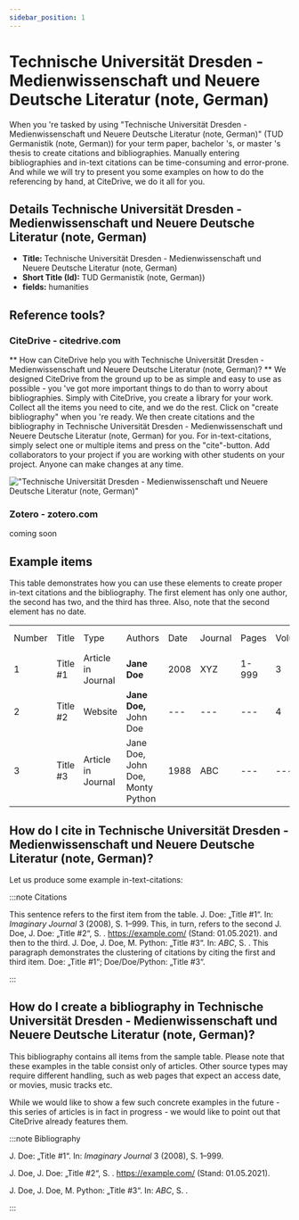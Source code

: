 ```yaml
---
sidebar_position: 1
---
```


# Technische Universität Dresden - Medienwissenschaft und Neuere Deutsche Literatur (note, German)

When you 're tasked by using "Technische Universität Dresden - Medienwissenschaft und Neuere Deutsche Literatur (note, German)" (TUD Germanistik (note, German)) for your term paper, bachelor 's, or master 's thesis to create citations and bibliographies.
Manually entering bibliographies and in-text citations can be time-consuming and error-prone. And while we will try to present you some examples on how to do the referencing by hand, at CiteDrive, we do it all for you.

## Details  Technische Universität Dresden - Medienwissenschaft und Neuere Deutsche Literatur (note, German)
* **Title:** Technische Universität Dresden - Medienwissenschaft und Neuere Deutsche Literatur (note, German)
* **Short Title (Id):** TUD Germanistik (note, German))
* **fields:** humanities

## Reference tools?
### CiteDrive - citedrive.com
** How can CiteDrive help you with Technische Universität Dresden - Medienwissenschaft und Neuere Deutsche Literatur (note, German)? **
We designed CiteDrive from the ground up to be as simple and easy to use as possible - you 've got more important things to do than to worry about bibliographies. Simply with CiteDrive, you create a library for your work. Collect all the items you need to cite, and we do the rest. Click on "create bibliography" when you 're ready. We then create citations and the bibliography in Technische Universität Dresden - Medienwissenschaft und Neuere Deutsche Literatur (note, German) for you. For in-text-citations, simply select one or multiple items and press on the "cite"-button. Add collaborators to your project if you are working with other students on your project. Anyone can make changes at any time.


!["Technische Universität Dresden - Medienwissenschaft und Neuere Deutsche Literatur (note, German)"](images/technische-universitat-dresden--medienwissenschaft-und-neuere-deutsche-literatur-note-german.svg "Choose Technische Universität Dresden - Medienwissenschaft und Neuere Deutsche Literatur (note, German) in the CiteDrive App")

### Zotero - zotero.com

coming soon

## Example items

This table demonstrates how you can use these elements to create proper in-text citations and the bibliography. The first element has only one author, the second has two, and the third has three. Also, note that the second element has no date.


<table>
  <tr>
   <td>Number
   </td>
   <td>Title
   </td>
   <td>Type
   </td>
   <td>Authors
   </td>
   <td>Date
   </td>
   <td>Journal
   </td>
   <td>Pages
   </td>
   <td>Volume
   </td>
   <td>Issue
   </td>
   <td>Access Date
   </td>
  </tr>
  <tr>
   <td>1
   </td>
   <td>Title #1
   </td>
   <td>Article in Journal
   </td>
   <td><strong>Jane Doe</strong>
   </td>
   <td>2008
   </td>
   <td>XYZ
   </td>
   <td>1-999
   </td>
   <td>3
   </td>
   <td>2
   </td>
   <td>--
   </td>
  </tr>
  <tr>
   <td>
2
   </td>
   <td>Title #2
   </td>
   <td>Website
   </td>
   <td><strong>Jane Doe, </strong>John Doe
   </td>
   <td>---
   </td>
   <td>---
   </td>
   <td>---
   </td>
   <td>4
   </td>
   <td>---
   </td>
   <td>2020-05-01
   </td>
  </tr>
  <tr>
   <td>3
   </td>
   <td>Title #3
   </td>
   <td>Article in Journal
   </td>
   <td>Jane Doe, John Doe, Monty Python
   </td>
   <td>1988
   </td>
   <td>ABC
   </td>
   <td>---
   </td>
   <td>---
   </td>
   <td>16
   </td>
   <td>---
   </td>
  </tr>
</table>



## How do I cite in  Technische Universität Dresden - Medienwissenschaft und Neuere Deutsche Literatur (note, German)?

Let us produce some example in-text-citations:

:::note Citations


This sentence refers to the first item from the table. J. Doe: „Title #1“. In: <i>Imaginary Journal</i> 3 (2008), S. 1–999. This, in turn, refers to the second J. Doe, J. Doe: „Title #2“, S. . https://example.com/ (Stand: 01.05.2021).
and then to the third.  J. Doe, J. Doe, M. Python: „Title #3“. In: <i>ABC</i>, S. .
This paragraph demonstrates the clustering of citations by citing the first and third item. Doe: „Title #1“; Doe/Doe/Python: „Title #3“.

:::

## How do I create a bibliography in Technische Universität Dresden - Medienwissenschaft und Neuere Deutsche Literatur (note, German)?

This bibliography contains all items from the sample table. Please note that these examples in the table consist only of articles. Other source types may require different handling, such as web pages that expect an access date, or movies, music tracks etc.

While we would like to show a few such concrete examples in the future - this series of articles is in fact in progress - we would like to point out that CiteDrive already features them.

:::note Bibliography

J. Doe: „Title #1“. In: <i>Imaginary Journal</i> 3 (2008),  S. 1–999.

J. Doe, J. Doe: „Title #2“,  S. . https://example.com/ (Stand: 01.05.2021).

J. Doe, J. Doe, M. Python: „Title #3“. In: <i>ABC</i>,  S. .



:::


        